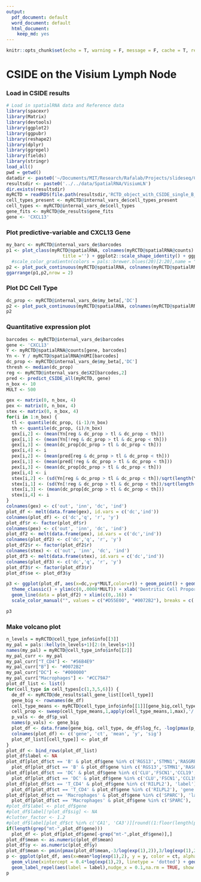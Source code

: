 ```yaml
---
output:
  pdf_document: default
  word_document: default
  html_document:
    keep_md: yes
---
```


```r
knitr::opts_chunk$set(echo = T, warning = F, message = F, cache = T, results = 'hide')
```

# CSIDE on the Visium Lymph Node

### Load in CSIDE results

```r
# Load in spatialRNA data and Reference data
library(spacexr)
library(Matrix)
library(devtools)
library(ggplot2)
library(ggpubr)
library(reshape2)
library(dplyr)
library(ggrepel)
library(fields)
library(stringr)
load_all()
pwd = getwd()
datadir <- paste0('~/Documents/MIT/Research/Rafalab/Projects/slideseq/Cell Demixing/ContentStructure/DEGLAM/data/moffitt','/')
resultsdir <- paste0('../../data/SpatialRNA/VisiumLN')
dir.exists(resultsdir)
myRCTD = readRDS(file.path(resultsdir,'RCTD_object_with_CSIDE_single_B_density_weight_threshold_0.8_binary_cutoff_0.339.rds'))
cell_types_present <- myRCTD@internal_vars_de$cell_types_present
cell_types <- myRCTD@internal_vars_de$cell_types
gene_fits <- myRCTD@de_results$gene_fits
gene <- 'CXCL13'
```

### Plot predictive-variable and CXCL13 Gene

```r
my_barc <- myRCTD@internal_vars_de$barcodes
p1 <- plot_class(myRCTD@spatialRNA, colnames(myRCTD@spatialRNA@counts) , factor(myRCTD@internal_vars_de$X2[,2]), 
                     title ='') + ggplot2::scale_shape_identity() + ggplot2::theme_classic() + ggplot2::scale_size_identity() + coord_fixed() + theme(legend.position="top")+  geom_segment(aes(x = 1934.6, y = 1800, xend = 2184.6, yend = 1800), color = "black") + theme(axis.title.x=element_blank(),axis.text.x=element_blank(),axis.ticks.x=element_blank(), axis.title.y=element_blank(),axis.text.y=element_blank(),axis.ticks.y=element_blank())+ scale_color_manual("",values = c("#0072B2", "#D55E00"), labels = c('B Cell Poor','B Cell Rich'))
  #scale_color_gradientn(colors = pals::brewer.blues(20)[2:20],name = "Distance from midline", labels = c(0,1),breaks = c(0,1), limits = c(0,1))
p2 <- plot_puck_continuous(myRCTD@spatialRNA, colnames(myRCTD@spatialRNA@counts) , ylimit = c(0,10), myRCTD@spatialRNA@counts[gene,my_barc],title ='') + ggplot2::scale_shape_identity() + ggplot2::theme_classic() + ggplot2::scale_size_identity() + coord_fixed() + theme(legend.position="top")+  geom_segment(aes(x = 1934.6, y = 1800, xend = 2184.6, yend = 1800), color = "black") + theme(axis.title.x=element_blank(),axis.text.x=element_blank(),axis.ticks.x=element_blank(), axis.title.y=element_blank(),axis.text.y=element_blank(),axis.ticks.y=element_blank())+scale_color_gradientn(colors = pals::brewer.blues(20)[2:20],name = "CXCL13 Expression", labels = c(0,10),breaks = c(0,10), limits = c(0,10))
ggarrange(p1,p2,nrow = 2)
```
### Plot DC Cell Type

```r
dc_prop <- myRCTD@internal_vars_de$my_beta[,'DC']
p2 <- plot_puck_continuous(myRCTD@spatialRNA, colnames(myRCTD@spatialRNA@counts) , ylimit = c(0,.15), dc_prop[my_barc],title ='') + ggplot2::scale_shape_identity() + ggplot2::theme_classic() + ggplot2::scale_size_identity() + coord_fixed() + theme(legend.position="top")+  geom_segment(aes(x = 1934.6, y = 1800, xend = 2184.6, yend = 1800), color = "black") + theme(axis.title.x=element_blank(),axis.text.x=element_blank(),axis.ticks.x=element_blank(), axis.title.y=element_blank(),axis.text.y=element_blank(),axis.ticks.y=element_blank())+scale_color_gradientn(colors = pals::brewer.blues(20)[2:20],name = "Dentritic Cell Proportion", labels = c(0,.15),breaks = c(0,.15), limits = c(0,.15))
p2
```

### Quantitative expression plot

```r
barcodes <- myRCTD@internal_vars_de$barcodes
gene <- 'CXCL13'
Y <- myRCTD@spatialRNA@counts[gene, barcodes]
Yn <- Y / myRCTD@spatialRNA@nUMI[barcodes]
dc_prop <- myRCTD@internal_vars_de$my_beta[,'DC']
thresh <- median(dc_prop)
reg <- myRCTD@internal_vars_de$X2[barcodes,2]
pred <- predict_CSIDE_all(myRCTD, gene)
n_box <- 10
MULT <- 500
```
```r
gex <- matrix(0, n_box, 4)
pex <- matrix(0, n_box, 4)
stex <- matrix(0, n_box, 4)
for(i in 1:n_box) {
  tl <- quantile(dc_prop, (i-1)/n_box)
  th <- quantile(dc_prop, (i)/n_box)
  gex[i,2] <- (mean(Yn[reg & dc_prop > tl & dc_prop < th]))
  gex[i,1] <- (mean(Yn[!reg & dc_prop > tl & dc_prop < th]))
  gex[i,3] <- (mean(dc_prop[dc_prop > tl & dc_prop < th]))
  gex[i,4] <- i
  pex[i,2] <- (mean(pred[reg & dc_prop > tl & dc_prop < th]))
  pex[i,1] <- (mean(pred[!reg & dc_prop > tl & dc_prop < th]))
  pex[i,3] <- (mean(dc_prop[dc_prop > tl & dc_prop < th]))
  pex[i,4] <- i
  stex[i,2] <- (sd(Yn[reg & dc_prop > tl & dc_prop < th])/sqrt(length(Yn[reg & dc_prop > tl & dc_prop < th])))
  stex[i,1] <- (sd(Yn[!reg & dc_prop > tl & dc_prop < th])/sqrt(length(Yn[!reg & dc_prop > tl & dc_prop < th])))
  stex[i,3] <- (mean(dc_prop[dc_prop > tl & dc_prop < th]))
  stex[i,4] <- i
}
colnames(gex) <- c('out', 'inn', 'dc', 'ind')
plot_df <- melt(data.frame(gex), id.vars = c('dc','ind'))
colnames(plot_df) <- c('dc','q', 'r', 'y')
plot_df$r <- factor(plot_df$r)
colnames(pex) <- c('out', 'inn', 'dc', 'ind')
plot_df2 <- melt(data.frame(pex), id.vars = c('dc','ind'))
colnames(plot_df2) <- c('dc','q', 'r', 'y')
plot_df2$r <- factor(plot_df2$r)
colnames(stex) <- c('out', 'inn', 'dc', 'ind')
plot_df3 <- melt(data.frame(stex), id.vars = c('dc','ind'))
colnames(plot_df3) <- c('dc','q', 'r', 'y')
plot_df3$r <- factor(plot_df3$r)
plot_df$se <- plot_df3$y
```
```r
p3 <- ggplot(plot_df, aes(x=dc,y=y*MULT,color=r)) + geom_point() + geom_errorbar(aes(ymin = (y - se*1.96)*MULT, ymax = (y+se*1.96)*MULT))+
  theme_classic() + ylim(c(0,.0008*MULT)) + xlab('Dentritic Cell Proportion') + ylab('CXCL13 Expression') +
  geom_line(data = plot_df2) + xlim(c(0,.16)) +
  scale_color_manual("", values = c("#D55E00", "#0072B2"), breaks = c('inn','out'), labels = c('B Cells Near','B Cells Far'))

p3
```

### Make volcano plot


```r
n_levels = myRCTD@cell_type_info$info[[3]]
my_pal = pals::kelly(n_levels+1)[2:(n_levels+1)]
names(my_pal) = myRCTD@cell_type_info$info[[2]]
my_pal_curr <- my_pal
my_pal_curr["T_CD4"] <- "#56B4E9"
my_pal_curr["B"] <- "#0072B2"
my_pal_curr["DC"] <- "#000000"
my_pal_curr["Macrophages"] <- "#CC79A7"
plot_df_list <- list()
for(cell_type in cell_types[c(1,3,5,6)]) {
  de_df <- myRCTD@de_results$all_gene_list[[cell_type]]
  gene_big <- rownames(de_df)
  cell_type_means <- myRCTD@cell_type_info$info[[1]][gene_big,cell_types_present]
  cell_prop <- sweep(cell_type_means,1,apply(cell_type_means,1,max),'/')
  p_vals <- de_df$p_val
  names(p_vals) <- gene_big
  plot_df <- data.frame(gene_big, cell_type, de_df$log_fc, -log(pmax(p_vals,1e-16),10),  gene_big %in% rownames(myRCTD@de_results$sig_gene_list[[cell_type]]))
  colnames(plot_df) <- c('gene', 'ct', 'mean', 'y', 'sig')
  plot_df_list[[cell_type]] <- plot_df
}
plot_df <- bind_rows(plot_df_list)
plot_df$label <- NA
plot_df[plot_df$ct == 'B' & plot_df$gene %in% c('RGS13','STMN1','RASGRP2'), 'label'] <-
  plot_df[plot_df$ct == 'B' & plot_df$gene %in% c('RGS13','STMN1','RASGRP2'), 'gene']
plot_df[plot_df$ct == 'DC' & plot_df$gene %in% c('CLU','FSCN1','CCL19','CXCL13','FDCSP','CR2'), 'label'] <-
  plot_df[plot_df$ct == 'DC' & plot_df$gene %in% c('CLU','FSCN1','CCL19','CXCL13','FDCSP','CR2'), 'gene']
plot_df[plot_df$ct == 'T_CD4' & plot_df$gene %in% c('RILPL2'), 'label'] <-
  plot_df[plot_df$ct == 'T_CD4' & plot_df$gene %in% c('RILPL2'), 'gene']
plot_df[plot_df$ct == 'Macrophages' & plot_df$gene %in% c('SPARC'), 'label'] <-
  plot_df[plot_df$ct == 'Macrophages' & plot_df$gene %in% c('SPARC'), 'gene']
#plot_df$label <- plot_df$gene
#plot_df$label[!plot_df$sig] <- NA
#clutter_factor <- 1.2
#plot_df$label[plot_df$ct %in% c('CA1', 'CA3')][round((1:floor(length(plot_df$ct %in% c('CA1', 'CA3'))/clutter_factor))*clutter_factor)] <- NA # reduce clutter
if(length(grep("mt-",plot_df$gene)))
  plot_df <- plot_df[plot_df$gene[-grep("mt-",plot_df$gene)],]
plot_df$mean <- as.numeric(plot_df$mean)
plot_df$y <- as.numeric(plot_df$y)
plot_df$mean <- pmin(pmax(plot_df$mean,-3/log(exp(1),2)),3/log(exp(1),2))
p <- ggplot(plot_df, aes(x=mean*log(exp(1),2), y = y, color = ct, alpha = sig)) + geom_point() + theme_classic() + 
  geom_vline(xintercept = 0.4*log(exp(1),2), linetype = 'dotted') + geom_vline(xintercept = -0.4*log(exp(1),2), linetype = 'dotted') +
  geom_label_repel(aes(label = label),nudge_x = 0.1,na.rm = TRUE, show.legend = F, max.overlaps = 20, label.padding = 0.1) + labs(color = 'Cell Type') + xlab('Estimated cell type-specific DE by CSIDE') + ylab('CSIDE p-value') + scale_y_continuous(lim = c(0,16.01), breaks = c(0,5,10,15),labels = c("10^0", "10^(-5)", "10^(-10)","10^(-15)") ) +  ggplot2::scale_color_manual("Cell type",values = my_pal_curr[c('B','DC','T_CD4','Macrophages')], breaks = c('B','DC','T_CD4','Macrophages'), labels = c('B','DC','T_CD4','Macrophages')) + scale_alpha_manual("", labels = c('Not significant', 'Significant'), values = c(0.2,1))
p
```
